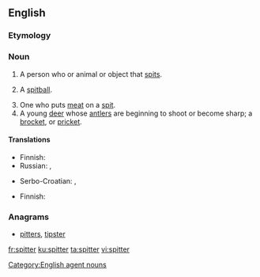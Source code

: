 ==English==

===Etymology===
{{suffix|spit|er|lang=en}}

===Noun===
{{en-noun}}

# A person who or animal or object that [[spit]]s.
# {{label|en|baseball}} A [[spitball]].
# One who puts [[meat]] on a [[spit]].
# A young [[deer]] whose [[antler]]s are beginning to shoot or become sharp; a [[brocket]], or [[pricket]].

====Translations====
{{trans-top|one that spits}}
* Finnish: {{t|fi|sylkijä}}
* Russian: {{t|ru|плева́льщик|m}}, {{t|ru|плева́льщица|f}}
{{trans-mid}}
* Serbo-Croatian: {{t+|sh|pljùvāč|m}}, {{t+|sh|pljuvàčica|f}}
{{trans-bottom}}

{{trans-see|baseball sense|spitball}}

{{trans-top|one that spits}}
* Finnish: {{t|fi|sylkijä}}
{{trans-mid}}
{{trans-bottom}}

{{trans-top|young deer}}
{{trans-mid}}
{{trans-bottom}}

===Anagrams===
* [[pitters#English|pitters]], [[tipster#English|tipster]]

[[Category:English agent nouns]]

[[fr:spitter]]
[[ku:spitter]]
[[ta:spitter]]
[[vi:spitter]]